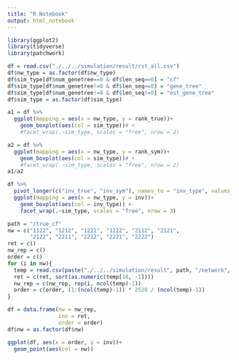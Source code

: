 ```yaml
---
title: "R Notebook"
output: html_notebook
---
```


```r
library(ggplot2)
library(tidyverse)
library(patchwork)
```

```r
df = read.csv("./../../simulation/result/rst_all.csv")
df$nw_type = as.factor(df$nw_type)
df$sim_type[df$num_genetree==0 & df$len_seq==0] = "cf"
df$sim_type[df$num_genetree!=0 & df$len_seq==0] = "gene_tree"
df$sim_type[df$num_genetree!=0 & df$len_seq!=0] = "est_gene_tree"
df$sim_type = as.factor(df$sim_type)
```

```r
a1 = df %>%
  ggplot(mapping = aes(x = nw_type, y = rank_true))+
    geom_boxplot(aes(col = sim_type))# +
    #facet_wrap(.~sim_type, scales = "free", nrow = 2)

a2 = df %>%
  ggplot(mapping = aes(x = nw_type, y = rank_sym))+
    geom_boxplot(aes(col = sim_type))# +
    #facet_wrap(.~sim_type, scales = "free", nrow = 2)
a1/a2
```

```r
df %>%
  pivot_longer(c("inv_true", "inv_sym"), names_to = "inv_type", values_to = "inv") %>%
  ggplot(mapping = aes(x = nw_type, y = inv))+
    geom_boxplot(aes(col = inv_type)) +
    facet_wrap(.~sim_type, scales = "free", nrow = 3)
```

```r
path = "/true_cf"
nw = c("1122", "1212", "1221", "1222", "2112", "2121",
       "2122", "2211", "2212", "2221", "2222")
ret = c()
nw_rep = c()
order = c()
for (i in nw){
  temp = read.csv(paste("./../../simulation/result", path, "/network", i, ".csv", sep = ""))
  ret = c(ret, sort(as.numeric(temp[16, -1])))
  nw_rep = c(nw_rep, rep(i, ncol(temp)-1))
  order = c(order, (1:(ncol(temp)-1)) * 2520 / (ncol(temp)-1))
}

df = data.frame(nw = nw_rep, 
                inv = ret,
                order = order)
df$nw = as.factor(df$nw)

ggplot(df, aes(x = order, y = inv))+
  geom_point(aes(col = nw))
```

